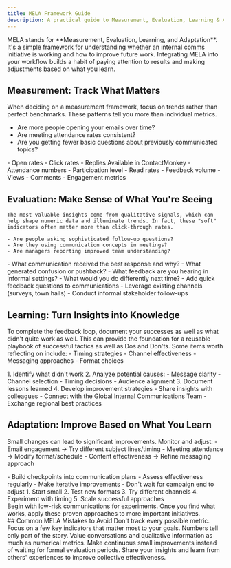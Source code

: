 ```yaml
---
title: MELA Framework Guide
description: A practical guide to Measurement, Evaluation, Learning & Adaptation for internal communications effectiveness
---
```



<div class="sl-markdown-content">
  <Card title="What is MELA?" icon="information">
    MELA stands for **Measurement, Evaluation, Learning, and Adaptation**. It's a simple framework for understanding whether an internal comms initiative is working and how to improve future work. Integrating MELA into your workflow builds a habit of paying attention to results and making adjustments based on what you learn.
  </Card>
</div>

## Measurement: Track What Matters

When deciding on a measurement framework, focus on trends rather than perfect benchmarks. These patterns tell you more than individual metrics. 
- Are more people opening your emails over time?
- Are meeting attendance rates consistent?
- Are you getting fewer basic questions about previously communicated topics?

<CardGrid>
  <Card title="Email Metrics" icon="document">
    - Open rates
    - Click rates
    - Replies
    Available in ContactMonkey
  </Card>

  <Card title="Meeting Analytics" icon="seti:default">
    - Attendance numbers
    - Participation level
  </Card>

  <Card title="Newsletter Stats" icon="seti:plan">
    - Read rates
    - Feedback volume
  </Card>

  <Card title="Banyan Engagement" icon="random">
    - Views
    - Comments
    - Engagement metrics
  </Card>
  </CardGrid>

## Evaluation: Make Sense of What You're Seeing


    The most valuable insights come from qualitative signals, which can help shape numeric data and illuminate trends. In fact, these "soft" indicators often matter more than click-through rates.

    - Are people asking sophisticated follow-up questions?
    - Are they using communication concepts in meetings?
    - Are managers reporting improved team understanding?
    

<CardGrid>
  <Card title="Monthly Check-In Questions" icon="list-format">
    - What communication received the best response and why?
    - What generated confusion or pushback?
    - What feedback are you hearing in informal settings?
    - What would you do differently next time?
  </Card>
  <Card title="Feedback Collection Methods" icon="puzzle">
    - Add quick feedback questions to communications
    - Leverage existing channels (surveys, town halls)
    - Conduct informal stakeholder follow-ups
  </Card>
</CardGrid>

## Learning: Turn Insights into Knowledge

To complete the feedback loop, document your successes as well as what didn't quite work as well. This can provide the foundation for a reusable playbook of successful tactics as well as Dos and Don'ts. Some items worth reflecting on include:
    - Timing strategies
    - Channel effectiveness
    - Messaging approaches
    - Format choices

<CardGrid>
  <Card title="Learning from Challenges" icon="warning">
    1. Identify what didn't work
    2. Analyze potential causes:
       - Message clarity
       - Channel selection
       - Timing decisions
       - Audience alignment
    3. Document lessons learned
    4. Develop improvement strategies
  </Card>

  <Card title="Knowledge Sharing" icon="comment">
    - Share insights with colleagues
    - Connect with the Global Internal Communications Team
    - Exchange regional best practices
    
  </Card>
</CardGrid>

## Adaptation: Improve Based on What You Learn

Small changes can lead to significant improvements. Monitor and adjust:
    - Email engagement → Try different subject lines/timing
    - Meeting attendance → Modify format/schedule
    - Content effectiveness → Refine messaging approach

<CardGrid>
  
  <Card title="Continuous Improvement" icon="setting">
    - Build checkpoints into communication plans
    - Assess effectiveness regularly
    - Make iterative improvements
    - Don't wait for campaign end to adjust
  </Card>
  
  <Card title="Experimentation Framework" icon="laptop">
    1. Start small
    2. Test new formats
    3. Try different channels
    4. Experiment with timing
    5. Scale successful approaches
  </Card>
</CardGrid>

<div class="sl-markdown-content">
  <Card title="Pro Tip" icon="rocket">
    Begin with low-risk communications for experiments. Once you find what works, apply these proven approaches to more important initiatives.
  </Card>
</div>
## Common MELA Mistakes to Avoid

<CardGrid>
  <Card title="Over-measuring" icon="warning">
    Don't track every possible metric. Focus on a few key indicators that matter most to your goals.
  </Card>
  
  <Card title="Ignoring Qualitative Data" icon="warning">
    Numbers tell only part of the story. Value conversations and qualitative information as much as numerical metrics.
  </Card>
  
  <Card title="Delayed Adjustments" icon="warning">
    Make continuous small improvements instead of waiting for formal evaluation periods.
  </Card>
  
  <Card title="Working in Silos" icon="warning">
    Share your insights and learn from others' experiences to improve collective effectiveness.
  </Card>
</CardGrid>
